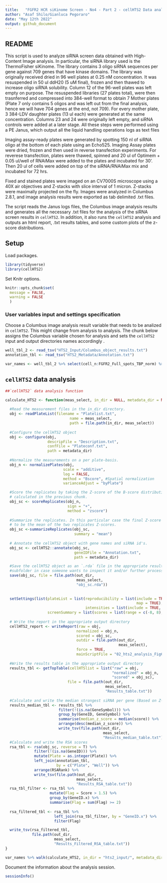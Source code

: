 ```yaml
---
title:   "FGFR2 HCR siKinome Screen - No4 - Part 2 - cellHTS2 Data analysis"
author: "Asaf Shilo/Gianluca Pegoraro"
date: "May 12th 2022"
output: github_document
---
```

## README
This script is used to analyze siRNA screen data obtained with High-Content Image analysis. In particular, the siRNA library used is the ThermoFisher siKinome. The library contains 3 oligo siRNA sequences per gene against 709 genes that have kinase domains. 
The library was originally received dried in 96 well plates at 0.25 nM concentration. It was resuspended in 50 ul ddH20 (5 uM final), frozen and then thawed to increase oligo siRNA solubility. Column 12 of the 96-well plates was left empty on purpose.  The resuspended libraries (27 plates total), were then trasnferred and compressed into 384-well format to obtain 7 Mother plates (Plate 7 only contains 5 oligos and was left out from the final analysis, hence we will have 704 genes at the end, not 709). For every mother plate, 3 384-LDV daughter plates (13 ul each) were generated at the same concentration. Columns 23 and 24 were originally left empty, and siRNA controls were added at a later stage. All these steps were performed using a PE Janus, which output all the liquid handling operations logs as text files

Imaging assay-ready plates were generated by spotting 150 nl of siRNA oligo at the bottom of each plate using an Echo525. Imaging Assay plates were dried, frozen and then used in reverse transfection experiments. For reverese transfection, plates were thawed, spinned and 20 ul of Optimem + 0.05 ul/well of RNAiMax were added to the plates and incubated for 30'. Then 20 ul of cells were added on top of the siRNA/RNAiMax mix and incubated for 72 hrs. 

Fixed and stained plates were imaged on an CV7000S microscope using a 40X air objectives and Z-stacks with slice interval of 1 micron. Z-stacks were maximally projected on the fly. Images were analyzed in Columbus 2.8.1, and image analysis results were exported as tab delimited .txt files. 

The script reads the Janus logs files, the Columbus image analysis results and generates all the necessary .txt files for the analysis of the siRNA screen results in `cellHTS2`. In addition, it also runs the `cellHTS2` analysis and outputs an html report, .txt results tables, and some custom plots of the z-score distributions.

## Setup
Load packages.
```r
library(tidyverse)
library(cellHTS2)
```
Set Knitr options.

```r
knitr::opts_chunk$set(
  message = FALSE,
  warning = FALSE
  )
```

### User variables input and settings specification
Choose a Columbus image analysis result variable that needs to be analized in `cellHTS2`. This might change from analysis to analysis.
The chunk below assigns the Columbus variable chosen for analysis and sets the `cellHTS2` input and output directories names accordingly . 


```r
well_tbl_2 <- read_tsv("HTS2_Input/Columbus_object_results.txt")
annotation_tbl <- read_tsv("HTS2_Metadata/Annotation.txt")

var_names <- well_tbl_2 %>% select(cell_n:FGFR2_Full_spots_TBP_norm) %>% names()
```

## `cellHTS2` data analysis
```r
##`cellHTS2` data analysis function

calculate_HTS2 <- function(meas_select, in_dir = NULL, metadata_dir = NULL, out_dir = NULL){
  
  #Read the measurement files in the in_dir directory. 
  obj <- readPlateList(filename = "Platelist.txt",
                             name = meas_select,
                             path = file.path(in_dir, meas_select))
  
  #Configure the cellHTS2 object
  obj <- configure(obj,
                   descripFile = "Description.txt",
                   confFile = "Plateconf.txt",
                   path = metadata_dir)
  
  #Normalize the measurements on a per plate-basis.
  obj_n <- normalizePlates(obj,
                          scale = "additive",
                          log = FALSE,
                          method = "Bscore", #Spatial normalization
                          varianceAdjust = "byPlate")

  #Score the replicates by taking the Z-score of the B-score distribution 
  # calculated in the previous chunk.
  obj_sc <- scoreReplicates(obj_n, 
                            sign = "+", 
                            method = "zscore")
  
  #Summarize the replicates. In this particular case the final Z-score is going 
  # to be the mean of the two replicates Z-scores. 
  obj_sc <-summarizeReplicates(obj_sc, 
                               summary = "mean")
  
  # Annotate the cellHTS2 object with gene names and siRNA id's. 
  obj_sc <- cellHTS2::annotate(obj_sc,
                               geneIDFile = "Annotation.txt",
                               path = metadata_dir)

  #Save the cellHTS2 object as an `.rda` file in the appropriate results 
  #subfolder in case someone wants to inspect it and/or further process it.
  save(obj_sc, file = file.path(out_dir, 
                                meas_select, 
                                "obj_sc.rda"))
  
    
  setSettings(list(plateList = list(reproducibility = list(include = TRUE, 
                                                           map = TRUE),
                                    intensities = list(include = TRUE, map = TRUE)),
                   screenSummary = list(scores = list(range = c(-8, 8), map = TRUE))))
  
  # Write the report in the appropriate output directory
  cellHTS2_report <- writeReport(raw = obj,
                                normalized = obj_n,
                                scored = obj_sc,
                                outdir = file.path(out_dir, 
                                                   meas_select),
                                force = TRUE,
                                mainScriptFile = "02_hts2_analysis_Fig6.Rmd")
  
  #Write the results table in the appropriate output directory                             
  results_tbl <- getTopTable(cellHTSlist = list("raw" = obj,
                                                "normalized" = obj_n,
                                                "scored" = obj_sc),
                            file = file.path(out_dir, 
                                             meas_select, 
                                             "Results_table.txt"))
  
  #Calculate and write the median strongest siRNA per gene (Based on Z-scores)
  results_median_tbl <- results_tbl %>% 
                        filter(!(is.na(GeneSymbol))) %>%
                        group_by(GeneID, GeneSymbol) %>%
                        summarise(median_z_score = median(score)) %>%
                        arrange(desc(median_z_score)) %>%
                        write_tsv(file.path(out_dir, 
                                            meas_select, 
                                            "Results_median_table.txt"))
  #Calculate and write the RSA scores
  rsa_tbl <- rsa(obj_sc, reverse = T) %>%
             filter(!(is.na(GeneID))) %>%
             mutate(Plate = as.integer(Plate)) %>%
             left_join(annotation_tbl, 
                       by = c("Plate", "Well")) %>%
             arrange(RSARank) %>%
             write_tsv(file.path(out_dir, 
                                meas_select, 
                                "Results_RSA_table.txt"))
  rsa_tbl_filter <- rsa_tbl %>%
                    mutate(Flag = Score > 1.5) %>%
                    group_by(GeneID.x) %>%
                    summarise(Flag = sum(Flag) >= 2)
                  
  rsa_filtered_tbl <- rsa_tbl %>%
                      left_join(rsa_tbl_filter, by = "GeneID.x") %>%
                      filter(Flag)

  write_tsv(rsa_filtered_tbl, 
            file.path(out_dir, 
                      meas_select, 
                      "Results_Filtered_RSA_table.txt"))
}
```

```r
var_names %>% walk(calculate_HTS2, in_dir = "hts2_input/", metadata_dir = "hts2_metadata/", out_dir = "hts2_output/")
```

Document the information about the analysis session.

```r
sessionInfo()
```
